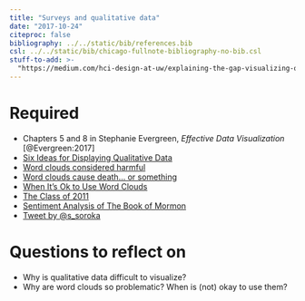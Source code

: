 ```yaml
---
title: "Surveys and qualitative data"
date: "2017-10-24"
citeproc: false
bibliography: ../../static/bib/references.bib
csl: ../../static/bib/chicago-fullnote-bibliography-no-bib.csl
stuff-to-add: >-
  "https://medium.com/hci-design-at-uw/explaining-the-gap-visualizing-ones-predictions-improves-recall-and-comprehension-of-data-ec848d5861d9; https://twitter.com/s_soroka/status/907941270735278085"
---
```


# Required

- Chapters 5 and 8 in Stephanie Evergreen, *Effective Data Visualization* [@Evergreen:2017]
- [Six Ideas for Displaying Qualitative Data](http://annkemery.com/qual-dataviz/)
- [Word clouds considered harmful](http://www.niemanlab.org/2011/10/word-clouds-considered-harmful/)
- [Word clouds cause death… or something](https://flowingdata.com/2011/10/18/word-clouds-cause-death-or-something/)
- [When It's Ok to Use Word Clouds](https://www.vis4.net/blog/2015/01/when-its-ok-to-use-word-clouds/)
- [The Class of 2011](http://www.nytimes.com/interactive/2011/06/10/education/commencement-speeches-graphic.html)
- [Sentiment Analysis of The Book of Mormon](https://www.sixteensmallstones.org/the-book-of-mormon-for-geeks-sentiment-analysis-of-the-book-of-mormon/)
- [Tweet by \@s_soroka](https://twitter.com/s_soroka/status/907941270735278085)


# Questions to reflect on

- Why is qualitative data difficult to visualize?
- Why are word clouds so problematic? When is (not) okay to use them? 
